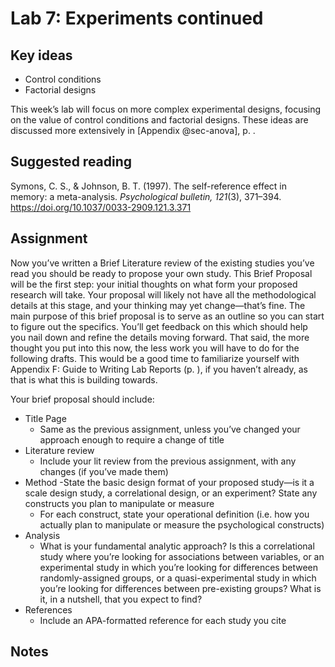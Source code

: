 # Lab 7: Experiments continued {.unnumbered}

## Key ideas

- Control conditions
- Factorial designs


This week’s lab will focus on more complex experimental designs, focusing on the value of control conditions and factorial designs. These ideas are discussed more extensively in [Appendix @sec-anova]<span class="exclude-from-html">, p. \pageref{sec-anova}</span>.



## Suggested reading

::: {.references}
\hangindent=0.7cm Symons, C. S., & Johnson, B. T. (1997). The self-reference effect in memory: a meta-analysis. *Psychological bulletin, 121*(3), 371–394. <https://doi.org/10.1037/0033-2909.121.3.371>
:::


## Assignment

Now you’ve written a Brief Literature review of the existing studies you’ve read you should be ready to propose your own study. This Brief Proposal will be the first step: your initial thoughts on what form your proposed research will take. 
Your proposal will likely not have all the methodological details at this stage, and your thinking may yet change—that’s fine. The main purpose of this brief proposal is to serve as an outline so you can start to figure out the specifics. You’ll get feedback on this which should help you nail down and refine the details moving forward. That said, the more thought you put into this now, the less work you will have to do for the following drafts. 
This would be a good time to familiarize yourself with Appendix F: Guide to Writing Lab Reports (p. ), if you haven’t already, as that is what this is building towards.

Your brief proposal should include:

- Title Page
    - Same as the previous assignment, unless you’ve changed your approach enough to require a change of title
- Literature review
    - Include your lit review from the previous assignment, with any changes (if you’ve made them)
- Method
    -State the basic design format of your proposed study—is it a scale design study, a correlational design, or an experiment? State any constructs you plan to manipulate or measure
    - For each construct, state your operational definition (i.e. how you actually plan to manipulate or measure the psychological constructs)
- Analysis
    - What is your fundamental analytic approach? Is this a correlational study where you’re looking for associations between variables, or an experimental study in which you’re looking for differences between randomly-assigned groups, or a quasi-experimental study in which you’re looking for differences between pre-existing groups? What is it, in a nutshell, that you expect to find?
- References
    - Include an APA-formatted reference for each study you cite


## Notes {.exclude-from-html}

\cleartoleftpage
